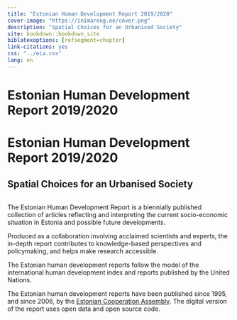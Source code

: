 ```yaml
---
title: "Estonian Human Development Report 2019/2020"
cover-image: "https://inimareng.ee/cover.png"
description: "Spatial Choices for an Urbanised Society"
site: bookdown::bookdown_site
biblatexoptions: [refsegment=chapter]
link-citations: yes
css: "../eia.css"
lang: en
---
```


# Estonian Human Development Report 2019/2020 {-.cover-page}

<div class="cover-container">
<div id="cover-hero">
<h1>Estonian Human Development Report 2019/2020</h1>
<h2>Spatial Choices for an Urbanised Society</h2>


```block

```
</div>
</div>

<div id="cover-body">
<div class="cover-container">
The Estonian Human Development Report is a biennially published collection of articles reflecting and interpreting the current socio-economic situation in Estonia and possible future developments.

Produced as a collaboration involving acclaimed scientists and experts, the in-depth report contributes to knowledge-based perspectives and policymaking, and helps make research accessible.

The Estonian human development reports follow the model of the international human development index and reports published by the United Nations.

The Estonian human development reports have been published since 1995, and since 2006, by the <a href="https://www.kogu.ee">Estonian Cooperation Assembly</a>. The digital version of the report uses open data and open source code.
</div>
</div>

<div id="cover-footer">
<div class="cover-container">
```block

```
</div>
</div>
